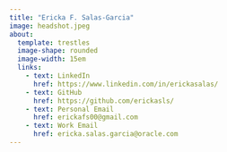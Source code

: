 ```yaml
---
title: "Ericka F. Salas-Garcia"
image: headshot.jpeg
about: 
  template: trestles
  image-shape: rounded
  image-width: 15em
  links:
    - text: LinkedIn
      href: https://www.linkedin.com/in/erickasalas/
    - text: GitHub
      href: https://github.com/erickasls/
    - text: Personal Email
      href: erickafs00@gmail.com
    - text: Work Email
      href: ericka.salas.garcia@oracle.com
---
```

